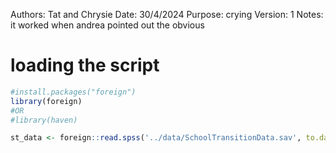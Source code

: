 Authors: Tat and Chrysie
Date: 30/4/2024
Purpose: crying
Version: 1
Notes: it worked when andrea pointed out the obvious

# loading the script

``` r
#install.packages("foreign")
library(foreign)
#OR
#library(haven)

st_data <- foreign::read.spss('../data/SchoolTransitionData.sav', to.data.frame = T)

```

